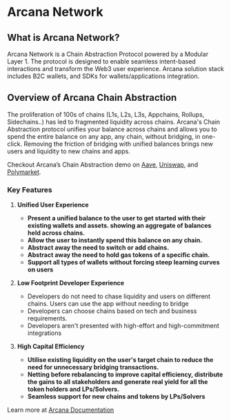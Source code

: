 # Arcana Network

## What is Arcana Network?

Arcana Network is a Chain Abstraction Protocol powered by a Modular Layer 1. The protocol is designed to enable seamless intent-based interactions and transform the Web3 user experience. Arcana solution stack includes B2C wallets, and SDKs for wallets/applications integration.

## Overview of Arcana Chain Abstraction

The proliferation of 100s of chains (L1s, L2s, L3s, Appchains, Rollups, Sidechains..) has led to fragmented liquidity across chains. Arcana's Chain Abstraction protocol unifies your balance across chains and allows you to spend the entire balance on any app, any chain, without bridging, in one-click. Removing the friction of bridging with unified balances brings new users and liquidity to new chains and apps. 

Checkout Arcana’s Chain Abstraction demo on [Aave](https://x.com/ArcanaNetwork/status/1817894728412565887), [Uniswap](https://x.com/ArcanaNetwork/status/1820460824835559904), and [Polymarket](https://x.com/ArcanaNetwork/status/1823449718682243381).

### Key Features

1. **Unified User Experience**
   - **Present a unified balance to the user to get started with their existing wallets and assets. showing an aggregate of balances held across chains.**
   - **Allow the user to instantly spend this balance on any chain.**
   - **Abstract away the need to switch or add chains.**
   - **Abstract away the need to hold gas tokens of a specific chain.**
   - **Support all types of wallets without forcing steep learning curves on users**

2. **Low Footprint Developer Experience**
   - Developers do not need to chase liquidity and users on different chains. Users can use the app without needing to bridge
   - Developers can choose chains based on tech and business requirements.
   - Developers aren't presented with high-effort and high-commitment integrations

3. **High Capital Efficiency**
   - **Utilise existing liquidity on the user's target chain to reduce the need for unnecessary bridging transactions.**
   - **Netting before rebalancing to improve capital efficiency, distribute the gains to all stakeholders and generate real yield for all the token holders and LPs/Solvers.**
   - **Seamless support for new chains and tokens by LPs/Solvers**


Learn more at [Arcana Documentation](https://docs.arcana.network/)

